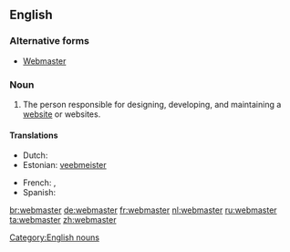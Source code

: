 ==English==

===Alternative forms===
* [[Webmaster]]

===Noun===
{{infl|en|noun|plural|webmasters|feminine|webmistress|genderless|webster}}

# The person responsible for designing, developing, and maintaining a [[website]] or websites.

====Translations====
{{trans-top|the person responsible for maintaining a website}}
* Dutch: {{t+|nl|webmaster|m}}
* Estonian: [[veebmeister]]
{{trans-mid}}
* French: {{t+|fr|webmestre}},  {{t+|fr|webmaster}}
* Spanish: {{t-|es|webmaster|m}}
{{trans-bottom}}

[[Category:English nouns]]

[[br:webmaster]]
[[de:webmaster]]
[[fr:webmaster]]
[[nl:webmaster]]
[[ru:webmaster]]
[[ta:webmaster]]
[[zh:webmaster]]